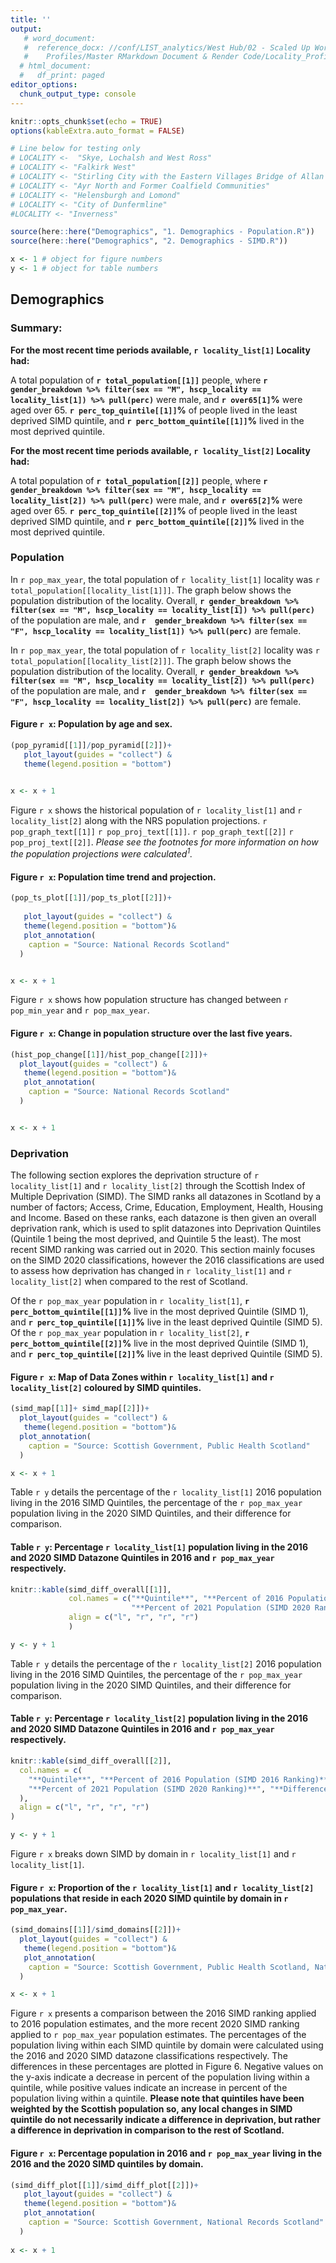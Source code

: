 ```yaml
---
title: ''
output:
   # word_document:
   #  reference_docx: //conf/LIST_analytics/West Hub/02 - Scaled Up Work/RMarkdown/Locality
   #    Profiles/Master RMarkdown Document & Render Code/Locality_Profiles_Report_Template.docx
  # html_document:
  #   df_print: paged
editor_options: 
  chunk_output_type: console
---
```


```r
knitr::opts_chunk$set(echo = TRUE)
options(kableExtra.auto_format = FALSE)

# Line below for testing only
# LOCALITY <-  "Skye, Lochalsh and West Ross"
# LOCALITY <- "Falkirk West"
# LOCALITY <- "Stirling City with the Eastern Villages Bridge of Allan and Dunblane"
# LOCALITY <- "Ayr North and Former Coalfield Communities"
# LOCALITY <- "Helensburgh and Lomond"
# LOCALITY <- "City of Dunfermline"
#LOCALITY <- "Inverness"

source(here::here("Demographics", "1. Demographics - Population.R"))
source(here::here("Demographics", "2. Demographics - SIMD.R"))

x <- 1 # object for figure numbers
y <- 1 # object for table numbers
```

## Demographics

### Summary:

\newline

**For the most recent time periods available, `r locality_list[1]` Locality had:**

A total population of **`r total_population[[1]]`** people, where **`r gender_breakdown %>% filter(sex == "M", hscp_locality == locality_list[1]) %>% pull(perc)`** were male, and **`r over65[1]`%** were aged over 65.
**`r perc_top_quintile[[1]]`%** of people lived in the least deprived SIMD quintile, and **`r perc_bottom_quintile[[1]]`%** lived in the most deprived quintile.

\newline

**For the most recent time periods available, `r locality_list[2]` Locality had:**

A total population of **`r total_population[[2]]`** people, where **`r gender_breakdown %>% filter(sex == "M", hscp_locality == locality_list[2]) %>% pull(perc)`** were male, and **`r over65[2]`%** were aged over 65.
**`r perc_top_quintile[[2]]`%** of people lived in the least deprived SIMD quintile, and **`r perc_bottom_quintile[[2]]`%** lived in the most deprived quintile.

### Population

<!-- Total Population Text -->

In `r pop_max_year`, the total population of `r locality_list[1]` locality was `r total_population[[locality_list[1]]]`. The graph below shows the population distribution of the locality. Overall, **`r gender_breakdown %>% filter(sex == "M", hscp_locality == locality_list[1]) %>% pull(perc)`** of the population are male, and **`r  gender_breakdown %>% filter(sex == "F", hscp_locality == locality_list[1]) %>% pull(perc)`** are female.

\newline

In `r pop_max_year`, the total population of `r locality_list[2]` locality was `r total_population[[locality_list[2]]]`. The graph below shows the population distribution of the locality. Overall, **`r gender_breakdown %>% filter(sex == "M", hscp_locality == locality_list[2]) %>% pull(perc)`** of the population are male, and **`r  gender_breakdown %>% filter(sex == "F", hscp_locality == locality_list[2]) %>% pull(perc)`** are female.

#### Figure `r x`: Population by age and sex.

```r
(pop_pyramid[[1]]/pop_pyramid[[2]])+
   plot_layout(guides = "collect") & 
   theme(legend.position = "bottom")


x <- x + 1
```

<!-- Population over time -->
Figure `r x` shows the historical population of `r locality_list[1]` and `r locality_list[2]` along with the NRS population projections. `r pop_graph_text[[1]]` `r pop_proj_text[[1]]`. `r pop_graph_text[[2]]` `r pop_proj_text[[2]]`. *Please see the footnotes for more information on how the population projections were calculated^1^.*  

\newline
#### Figure `r x`: Population time trend and projection. \newline

```r
(pop_ts_plot[[1]]/pop_ts_plot[[2]])+
   
   plot_layout(guides = "collect") & 
   theme(legend.position = "bottom")&
   plot_annotation(
    caption = "Source: National Records Scotland"
  )


x <- x + 1
```

\newline

Figure `r x` shows how population structure has changed between `r pop_min_year` and `r pop_max_year`.

#### Figure `r x`: Change in population structure over the last five years. \newline

```r
(hist_pop_change[[1]]/hist_pop_change[[2]])+
  plot_layout(guides = "collect") & 
   theme(legend.position = "bottom")&
   plot_annotation(
    caption = "Source: National Records Scotland"
  )


x <- x + 1
```

<!-- \newpage -->
### Deprivation

The following section explores the deprivation structure of `r locality_list[1]` and `r locality_list[2]` through the Scottish Index of Multiple Deprivation (SIMD). The SIMD ranks all datazones in Scotland by a number of factors; Access, Crime, Education, Employment, Health, Housing and Income. Based on these ranks, each datazone is then given an overall deprivation rank, which is used to split datazones into Deprivation Quintiles (Quintile 1 being the most deprived, and Quintile 5 the least). The most recent SIMD ranking was carried out in 2020. This section mainly focuses on the SIMD 2020 classifications, however the 2016 classifications are used to assess how deprivation has changed in `r locality_list[1]` and `r locality_list[2]` when compared to the rest of Scotland.

Of the `r pop_max_year` population in `r locality_list[1]`, **`r perc_bottom_quintile[[1]]`%** live in the most deprived Quintile (SIMD 1), and **`r perc_top_quintile[[1]]`%** live in the least deprived Quintile (SIMD 5). Of the `r pop_max_year` population in `r locality_list[2]`, **`r perc_bottom_quintile[[2]]`%** live in the most deprived Quintile (SIMD 1), and **`r perc_top_quintile[[2]]`%** live in the least deprived Quintile (SIMD 5).

#### Figure `r x`: Map of Data Zones within `r locality_list[1]` and `r locality_list[2]` coloured by SIMD quintiles.

```r
(simd_map[[1]]+ simd_map[[2]])+
  plot_layout(guides = "collect") & 
   theme(legend.position = "bottom")&
  plot_annotation(
    caption = "Source: Scottish Government, Public Health Scotland"
  )

x <- x + 1
```

\newline
Table `r y` details the percentage of the `r locality_list[1]` 2016 population living in the 2016 SIMD Quintiles, the percentage of the `r pop_max_year` population living in the 2020 SIMD Quintiles, and their difference for comparison. 

#### Table `r y`: Percentage `r locality_list[1]` population living in the 2016 and 2020 SIMD Datazone Quintiles in 2016 and `r pop_max_year` respectively. \newline

```r
knitr::kable(simd_diff_overall[[1]],
             col.names = c("**Quintile**", "**Percent of 2016 Population (SIMD 2016 Ranking)**",
                           "**Percent of 2021 Population (SIMD 2020 Ranking)**", "**Difference**"), 
             align = c("l", "r", "r", "r")
             ) 

y <- y + 1
```

\newline
Table `r y` details the percentage of the `r locality_list[2]` 2016 population living in the 2016 SIMD Quintiles, the percentage of the `r pop_max_year` population living in the 2020 SIMD Quintiles, and their difference for comparison. 


\newline
#### Table `r y`: Percentage `r locality_list[2]` population living in the 2016 and 2020 SIMD Datazone Quintiles in 2016 and `r pop_max_year` respectively. \newline

```r
knitr::kable(simd_diff_overall[[2]],
  col.names = c(
    "**Quintile**", "**Percent of 2016 Population (SIMD 2016 Ranking)**",
    "**Percent of 2021 Population (SIMD 2020 Ranking)**", "**Difference**"
  ),
  align = c("l", "r", "r", "r")
)

y <- y + 1
```

\newpage

Figure `r x`  breaks down SIMD by domain in `r locality_list[1]` and `r locality_list[1]`.

#### Figure `r x`: Proportion of the `r locality_list[1]` and `r locality_list[2]` populations that reside in each 2020 SIMD quintile by domain in `r pop_max_year`. \newline

```r
(simd_domains[[1]]/simd_domains[[2]])+
  plot_layout(guides = "collect") & 
   theme(legend.position = "bottom")&
   plot_annotation(
    caption = "Source: Scottish Government, Public Health Scotland, National Records Scotland"
  )

x <- x + 1
```

\newpage
Figure `r x` presents a comparison between the 2016 SIMD ranking applied to 2016 population estimates, and the more recent 2020 SIMD ranking applied to `r pop_max_year` population estimates. The percentages of the population living within each SIMD quintile by domain were calculated using the 2016 and 2020 SIMD datazone classifications respectively. The differences in these percentages are plotted in Figure 6. Negative values on the y-axis indicate a decrease in percent of the population living within a quintile, while positive values indicate an increase in percent of the population living within a quintile. **Please note that quintiles have been weighted by the Scottish population so, any local changes in SIMD quintile do not necessarily indicate a difference in deprivation, but rather a difference in deprivation in comparison to the rest of Scotland.**

\newline

#### Figure `r x`: Percentage population in 2016 and `r pop_max_year` living in the 2016 and the 2020 SIMD quintiles by domain.

\newline

```r
(simd_diff_plot[[1]]/simd_diff_plot[[2]])+
   plot_layout(guides = "collect") & 
   theme(legend.position = "bottom")&
   plot_annotation(
    caption = "Source: Scottish Government, National Records Scotland"
  )
  
x <- x + 1
```


